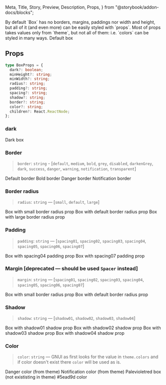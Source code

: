   Meta,
  Title,
  Story,
  Preview,
  Description,
  Props,
} from "@storybook/addon-docs/blocks";

<Meta title="Components/Box" component={Box} />

<Title>Box</Title>

<Description>
  By default `Box` has no borders, margins, paddings nor width and height, but
  all of it (and even more) can be easily styled with `props`. Most of props
  takes values only from `theme`, but not all of them: i.e. `colors` can be
  styled in many ways.
</Description>

<Preview>
  <Story name="box">
    <Box>Default box</Box>
  </Story>
</Preview>

## Props

```typescript
type BoxProps = {
  dark?: boolean;
  minHeight?: string;
  minWidth?: string;
  radius?: string;
  padding?: string;
  spacing?: string;
  shadow?: string;
  border?: string;
  color?: string;
  children?: React.ReactNode;
};
```

### dark

<Preview>
  <Story name="dark">
    <Box dark>Dark box</Box>
  </Story>
</Preview>

### Border

> `border`: `string` - [`default`, `medium`, `bold`, `grey`, `disabled`, `darkenGrey`, `dark`, `success`, `danger`, `warning`, `notification`, `transparent`]

<Preview>
  <Story name="border">
    <Container>
      <Box border="default" margin="spacing04">
        Default border
      </Box>
      <Box border="disabled" margin="spacing04">
        Bold border
      </Box>
      <Box border="danger" margin="spacing04">
        Danger border
      </Box>
      <Box border="notification" margin="spacing04">
        Notification border
      </Box>
    </Container>
  </Story>
</Preview>

### Border radius

> `radius`: `string` — [`small`, `default`, `large`]

<Preview>
  <Story name="radius">
    <Container>
      <Box radius="small" margin="spacing02" border="disabled">
        Box with small border radius prop
      </Box>
      <Box radius="default" margin="spacing02" border="disabled">
        Box with default border radius prop
      </Box>
      <Box radius="large" margin="spacing02" border="disabled">
        Box with large border radius prop
      </Box>
    </Container>
  </Story>
</Preview>

### Padding

> `padding`: `string` — [`spacing01`, `spacing02`, `spacing03`, `spacing04`, `spacing05`, `spacing06`, `spacing07`]

<Preview>
  <Story name="padding">
    <Container>
      <Box padding="spacing04" margin="spacing02">
        Box with spacing04 padding prop
      </Box>
      <Box padding="spacing07">Box with spacing07 padding prop</Box>
    </Container>
  </Story>
</Preview>

### Margin [deprecated — should be used `Spacer` instead]

> `margin`: `string` — [`spacing01`, `spacing02`, `spacing03`, `spacing04`, `spacing05`, `spacing06`, `spacing07`]

<Preview>
  <Story name="margin">
    <Container>
      <Box margin="spacing04">Box with small border radius prop</Box>
      <Box>Box with default border radius prop</Box>
    </Container>
  </Story>
</Preview>

### Shadow

> `shadow`: `string` — [`shadow01`, `shadow02`, `shadow03`, `shadow04`]

<Preview>
  <Story name="shadow">
    <Container>
      <Box shadow="shadow01" margin="spacing04">
        Box with shadow01 shadow prop
      </Box>
      <Box shadow="shadow02" margin="spacing04">
        Box with shadow02 shadow prop
      </Box>
      <Box shadow="shadow03" margin="spacing04">
        Box with shadow03 shadow prop
      </Box>
      <Box shadow="shadow04">Box with shadow04 shadow prop</Box>
    </Container>
  </Story>
</Preview>

### Color

> `color`: `string` — GNUI as first looks for the value in `theme.colors` and if color doesn't exist there `color` will be used as is.

<Preview>
  <Story name="color">
    <Container>
      <Box color="danger" margin="spacing04">
        Danger color (from theme)
      </Box>
      <Box color="notification" margin="spacing04">
        Notification color (from theme)
      </Box>
      <Box color="palevioletred" margin="spacing04">
        Palevioletred box (not exististing in theme)
      </Box>
      <Box color="#5ead9d" margin="spacing04">
        #5ead9d color
      </Box>
    </Container>
  </Story>
</Preview>
